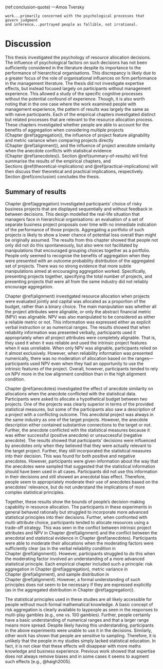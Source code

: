 (ref:conclusion-quote) ---Amos Tversky

```block
work...primarily concerned with the psychological processes that govern judgment
and inference...portrayed people as fallible, not irrational.
```

# Discussion {#discussion}

\minitoc

This thesis investigated the psychology of resource allocation decisions. The
influence of psychological factors on such decisions has not been sufficiently
considered in the literature despite its importance to the performance of
hierarchical organisations. This discrepancy is likely due to a greater focus of
the role of organisational influences on firm performance in the management
literature. The thesis did not investigate expertise effects, but instead
focused largely on participants without management experience. This allowed a
study of the specific cognitive processes without the potential confound of
experience. Though, it is also worth noting that in the one case where the work
examined people with management experience, the pattern of results was largely
the same as with naive participants. Each of the empirical chapters investigated
distinct but related processes that are relevant to the resource allocation
process. These chapters investigated whether people are able to account for the
benefits of aggregation when considering multiple projects
(Chapter \@ref(aggregation)), the influence of project feature alignability and
metric variance when comparing projects directly (Chapter \@ref(alignment)), and
the influence of project anecdote similarity when the anecdote conflicts with
statistical evidence (Chapter \@ref(anecdotes)).
Section \@ref(summary-of-results) will first summarise the results of the
empirical chapters, and Sections \@ref(theoretical-implications)
and \@ref(practical-implications) will then discuss their theoretical and
practical implications, respectively. Section \@ref(conclusion) concludes the
thesis.

## Summary of results {#summary-of-results}

Chapter \@ref(aggregation) investigated participants' choice of risky business
projects that are displayed sequentially and without feedback in between
decisions. This design modelled the real-life situation that managers face in
hierarchical organisations: an evaluation of a set of separate business project
proposals over time with no immediate indication of the performance of those
projects. Aggregating a portfolio of such projects is likely to show a lower
chance of potential loss overall than might be originally assumed. The results
from this chapter showed that people not only did not do this spontaneously, but
also were not facilitated by manipulations that encouraged grouping choices
together as a portfolio. People only seemed to recognise the benefits of
aggregation when they were presented with an outcome probability distribution of
the aggregated set of projects. There was no strong evidence that more subtle
manipulations aimed at encouraging aggregation worked. Specifically, presenting
projects together, specifying the total number of projects, and presenting
projects that were all from the same industry did not reliably encourage
aggregation.

Chapter \@ref(alignment) investigated resource allocation when projects were
evaluated jointly and capital was allocated as a proportion of the budget,
rather than a binary choice. The main manipulation was whether all the project
attributes were alignable, or only the abstract financial metric (NPV) was
alignable. NPV was also manipulated to be considered as either a reliable metric
or not. This information was expressed either as explicit verbal instruction or
as numerical ranges. The results showed that when reliability information was
presented verbally, participants used it appropriately when all project
attributes were completely alignable. That is, they used it when it was reliable
and used the intrinsic project features when it was unreliable. When only NPV
was alignable, participants relied on it almost exclusively. However, when
reliability information was presented numerically, there was no moderation of
allocation based on the ranges---participants used NPV even when they had an
opportunity to use the intrinsic features of the project. Overall, however,
participants tended to rely on NPV more in the low alignment condition than in
the high alignment condition.

Chapter \@ref(anecdotes) investigated the effect of anecdote similarity on
allocations when the anecdote conflicted with the statistical data. Participants
were asked to allocate a hypothetical budget between two projects. One of the
projects was clearly superior in terms of the provided statistical measures, but
some of the participants also saw a description of a project with a conflicting
outcome. This anecdotal project was always in the same industry as one of the
target projects. However, the anecdote description either contained substantive
connections to the target or not. Further, the anecdote conflicted with the
statistical measures because it was either successful (positive anecdote) or
unsuccessful (negative anecdote). The results showed that participants'
decisions were influenced by anecdotes only when they believed that they were
actually relevant to the target project. Further, they still incorporated the
statistical measures into their decision. This was found for both positive and
negative anecdotes. However, participants were given information about the way
that the anecdotes were sampled that suggested that the statistical information
should have been used in all cases. Participants did not use this information in
their decisions and still showed an anecdotal bias effect. Therefore, people
seem to appropriately moderate their use of anecdotes based on the anecdotes'
relevance, but do not understand the implications of more complex statistical
principles.

Together, these results show the bounds of people's decision-making capability
in resource allocation. The participants in these experiments in general behaved
rationally but struggled to incorporate more advanced statistical principles
into their decisions. Further, when confronted with multi-attribute choice,
participants tended to allocate resources using a trade-off strategy. This was
seen in the conflict between intrinsic project attributes and NPV in
Chapter \@ref(alignment) and the conflict between the anecdotal and statistical
evidence in Chapter \@ref(anecdotes). Participants were able to moderate their
allocations when the moderating factors were sufficiently clear (as in the
verbal reliability condition in Chapter \@ref(alignment)). However, participants
struggled to do this when the moderating factor involved an understanding of a
more advanced statistical principle. Each empirical chapter included such a
principle: risk aggregation in Chapter \@ref(aggregation), metric variance in
Chapter \@ref(alignment), and sample distribution in Chapter \@ref(alignment).
However, a formal understanding of such principles does not seem to be necessary
if they are expressed explicitly (as in the aggregated distribution in
Chapter \@ref(aggregation)).

The statistical principles used in these studies are all likely accessible for
people without much formal mathematical knowledge. A basic concept of risk
aggregation is clearly available to laypeople as seen in the responses to
multi-play gambles (e.g., one vs. 100 gambles). Further, people certainly have a
basic understanding of numerical ranges and that a larger range means more
spread. Despite likely having this understanding, participants in the above
experiments were unable to use it in the decisions. Similarly, other work has
shown that people are sensitive to sampling. Therefore, it is unlikely that the
people in my studies simply lacked statistical education. In fact, it is not
clear that these effects will disappear with more maths knowledge and business
experience. Previous work showed that expertise does not always remove biases
and in some cases it seems to augment such effects [e.g., @haigh2005].
